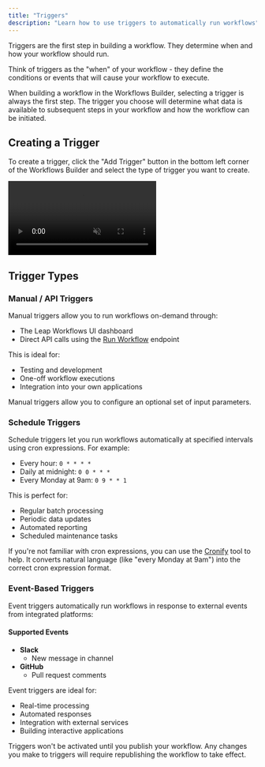 ```yaml
---
title: "Triggers"
description: "Learn how to use triggers to automatically run workflows"
---
```


Triggers are the first step in building a workflow. They determine when and how your workflow should run.

Think of triggers as the "when" of your workflow - they define the conditions or events that will cause your workflow to execute.

When building a workflow in the Workflows Builder, selecting a trigger is always the first step. The trigger you choose will determine what data is available to subsequent steps in your workflow and how the workflow can be initiated.

## Creating a Trigger

To create a trigger, click the "Add Trigger" button in the bottom left corner of the Workflows Builder and select the type of trigger you want to create.

<Frame>
  <video
    autoPlay
    muted
    loop
    playsInline
    className="w-full"
    src="https://storage.cloud.google.com/leap-docs/triggers.mp4"
  ></video>
</Frame>

## Trigger Types

### Manual / API Triggers

Manual triggers allow you to run workflows on-demand through:

- The Leap Workflows UI dashboard
- Direct API calls using the [Run Workflow](/api-reference/run-workflow) endpoint

This is ideal for:

- Testing and development
- One-off workflow executions
- Integration into your own applications

Manual triggers allow you to configure an optional set of input parameters.

### Schedule Triggers

Schedule triggers let you run workflows automatically at specified intervals using cron expressions. For example:

- Every hour: `0 * * * *`
- Daily at midnight: `0 0 * * *`
- Every Monday at 9am: `0 9 * * 1`

This is perfect for:

- Regular batch processing
- Periodic data updates
- Automated reporting
- Scheduled maintenance tasks

If you're not familiar with cron expressions, you can use the [Cronify](https://cronify.zimo.li/) tool to help. It converts natural language (like "every Monday at 9am") into the correct cron expression format.

### Event-Based Triggers

Event triggers automatically run workflows in response to external events from integrated platforms:

#### Supported Events

- **Slack**
  - New message in channel
- **GitHub**
  - Pull request comments

Event triggers are ideal for:

- Real-time processing
- Automated responses
- Integration with external services
- Building interactive applications

<Info>
  Triggers won't be activated until you publish your workflow. Any changes you
  make to triggers will require republishing the workflow to take effect.
</Info>
